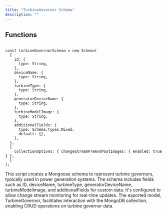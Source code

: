 ```yaml
---
title: "TurbineGovernor Schema"
description: ""
---
```



## Functions

```tsx:turbineGovernorSchema.tsx

const turbineGovernorSchema = new Schema(
  {
    id: {
      type: String,
    },
    deviceName: {
      type: String,
    },
    turbineType: {
      type: String,
    },
    generatorDeviceName: {
      type: String,
    },
    turbineModelImage: {
      type: String,
    },
    additionalFields: {
      type: Schema.Types.Mixed,
      default: {},
    },
  },
  {
    collectionOptions: { changeStreamPreAndPostImages: { enabled: true } },
  }
);

```
This script creates a Mongoose schema to represent turbine governors, typically used in power generation systems. The schema includes fields such as ID, deviceName, turbineType, generatorDeviceName, turbineModelImage, and additionalFields for custom data. It's configured to allow change stream monitoring for real-time updates. The exported model, TurbineGovernor, facilitates interaction with the MongoDB collection, enabling CRUD operations on turbine governor data.
